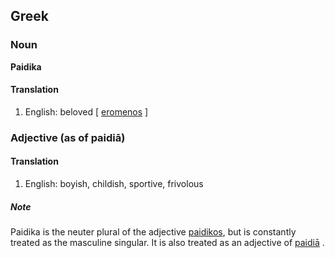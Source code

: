 ==Greek==
===Noun===
'''Paidika'''
====Translation====
#English: beloved [ [[eromenos]] ]
===Adjective (as of paidiā)===
====Translation====
#English: boyish, childish, sportive, frivolous
=====Note=====
Paidika is the neuter plural of the adjective [[paidikos]], but is constantly treated as the masculine singular. It is also treated as an adjective of [[paidiā]]
.